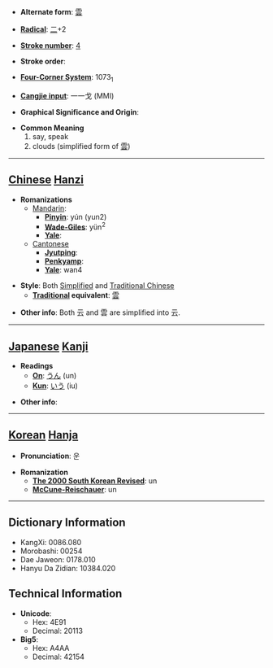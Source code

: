 * '''Alternate form''': [[雲]]

* '''[[Wiktionary:Chinese radical index| Radical]]''': [[Wiktionary:Chinese radical index 二|二]]+2

* '''[[Wiktionary:Chinese total strokes index|Stroke number]]''': [[Wiktionary:Chinese total strokes index 4|4]]

* '''Stroke order''': 

* '''[[Wiktionary:Chinese four corner index|Four-Corner System]]''': 1073<sub>1</sub>

* '''[[Wiktionary:Chinese Cangjie index|Cangjie input]]''': 一一戈 (MMI)

* '''Graphical Significance and Origin''': 

* '''Common Meaning'''
*#say, speak
*#clouds (simplified form of [[雲]])

----

== [[Chinese]] [[Hanzi]] ==

* '''Romanizations'''
** [[Mandarin]]:
*** '''[[Pinyin]]''': yún (yun2)
*** '''[[Wade-Giles]]''': yün<sup>2</sup>
*** '''[[Yale]]''': 
**[[Cantonese]]
***'''[[Jyutping]]''':
***'''[[Penkyamp]]''': 
***'''[[Yale]]''': wan4

* '''Style''': Both [[Simplified Chinese|Simplified]] and [[Traditional Chinese]]
** '''[[Traditional Chinese|Traditional]] equivalent''': [[雲]]

* '''Other info''': Both 云 and 雲 are simplified into 云.

----

== [[Japanese]] [[Kanji]] ==

* '''Readings'''
** '''[[On]]''': [[うん]] (un)
** '''[[Kun]]''': [[いう]] (iu)

* '''Other info''':  

----

== [[Korean]] [[Hanja]] ==

* '''Pronunciation''': 운

* '''Romanization'''
** '''[[The 2000 South Korean Revised Romanization|The 2000 South Korean Revised]]''': un
** '''[[McCune-Reischauer]]''': un

----

== Dictionary Information ==

* KangXi: 0086.080
* Morobashi: 00254
* Dae Jaweon: 0178.010
* Hanyu Da Zidian: 10384.020

== Technical Information ==

* '''Unicode''':
** Hex: 4E91
** Decimal: 20113
* '''Big5''':
** Hex: A4AA
** Decimal: 42154